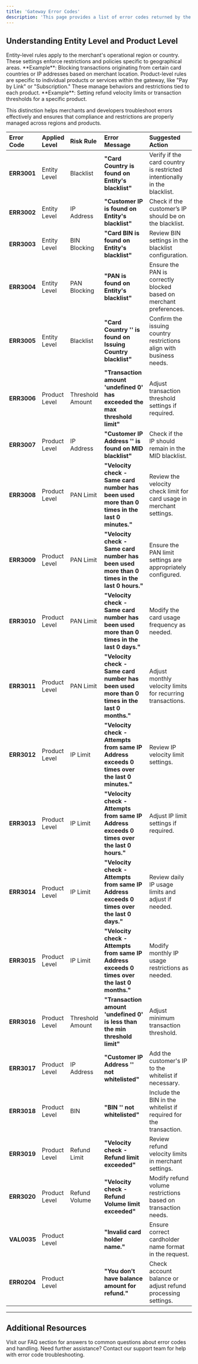 ```yaml
---
title: 'Gateway Error Codes'
description: 'This page provides a list of error codes returned by the gateway, along with descriptions and suggested actions. Error codes are organized by Entity Level and Product Level to help identify where the error applies.'
---
```


## **Understanding Entity Level and Product Level**

<CardGroup>
  <Card title="Entity Level" icon="map-marker-alt">
    Entity-level rules apply to the merchant's operational region or country. These settings enforce restrictions and policies specific to geographical areas.  
    **Example**: Blocking transactions originating from certain card countries or IP addresses based on merchant location.
  </Card>

  <Card title="Product Level" icon="cogs">
    Product-level rules are specific to individual products or services within the gateway, like "Pay by Link" or "Subscription." These manage behaviors and restrictions tied to each product.  
    **Example**: Setting refund velocity limits or transaction thresholds for a specific product.
  </Card>
</CardGroup>


This distinction helps merchants and developers troubleshoot errors effectively and ensures that compliance and restrictions are properly managed across regions and products.


| **Error Code** | **Applied Level** | **Risk Rule**    | **Error Message**                                                                              | **Suggested Action**                                                     |
| :------------- | :---------------- | :--------------- | :--------------------------------------------------------------------------------------------- | :----------------------------------------------------------------------- |
| **ERR3001**    | Entity Level      | Blacklist        | **"Card Country is found on Entity's blacklist"**                                              | Verify if the card country is restricted intentionally in the blacklist. |
| **ERR3002**    | Entity Level      | IP Address       | **"Customer IP is found on Entity's blacklist"**                                               | Check if the customer’s IP should be on the blacklist.                   |
| **ERR3003**    | Entity Level      | BIN Blocking     | **"Card BIN is found on Entity's blacklist"**                                                  | Review BIN settings in the blacklist configuration.                      |
| **ERR3004**    | Entity Level      | PAN Blocking     | **"PAN is found on Entity's blacklist"**                                                       | Ensure the PAN is correctly blocked based on merchant preferences.       |
| **ERR3005**    | Entity Level      | Blacklist        | **"Card Country '' is found on Issuing Country blacklist"**                                    | Confirm the issuing country restrictions align with business needs.      |
| **ERR3006**    | Product Level     | Threshold Amount | **"Transaction amount 'undefined 0' has exceeded the max threshold limit"**                    | Adjust transaction threshold settings if required.                       |
| **ERR3007**    | Product Level     | IP Address       | **"Customer IP Address '' is found on MID blacklist"**                                         | Check if the IP should remain in the MID blacklist.                      |
| **ERR3008**    | Product Level     | PAN Limit        | **"Velocity check - Same card number has been used more than 0 times in the last 0 minutes."** | Review the velocity check limit for card usage in merchant settings.     |
| **ERR3009**    | Product Level     | PAN Limit        | **"Velocity check - Same card number has been used more than 0 times in the last 0 hours."**   | Ensure the PAN limit settings are appropriately configured.              |
| **ERR3010**    | Product Level     | PAN Limit        | **"Velocity check - Same card number has been used more than 0 times in the last 0 days."**    | Modify the card usage frequency as needed.                               |
| **ERR3011**    | Product Level     | PAN Limit        | **"Velocity check - Same card number has been used more than 0 times in the last 0 months."**  | Adjust monthly velocity limits for recurring transactions.               |
| **ERR3012**    | Product Level     | IP Limit         | **"Velocity check - Attempts from same IP Address exceeds 0 times over the last 0 minutes."**  | Review IP velocity limit settings.                                       |
| **ERR3013**    | Product Level     | IP Limit         | **"Velocity check - Attempts from same IP Address exceeds 0 times over the last 0 hours."**    | Adjust IP limit settings if required.                                    |
| **ERR3014**    | Product Level     | IP Limit         | **"Velocity check - Attempts from same IP Address exceeds 0 times over the last 0 days."**     | Review daily IP usage limits and adjust if needed.                       |
| **ERR3015**    | Product Level     | IP Limit         | **"Velocity check - Attempts from same IP Address exceeds 0 times over the last 0 months."**   | Modify monthly IP usage restrictions as needed.                          |
| **ERR3016**    | Product Level     | Threshold Amount | **"Transaction amount 'undefined 0' is less than the min threshold limit"**                    | Adjust minimum transaction threshold.                                    |
| **ERR3017**    | Product Level     | IP Address       | **"Customer IP Address '' not whitelisted"**                                                   | Add the customer's IP to the whitelist if necessary.                     |
| **ERR3018**    | Product Level     | BIN              | **"BIN '' not whitelisted"**                                                                   | Include the BIN in the whitelist if required for the transaction.        |
| **ERR3019**    | Product Level     | Refund Limit     | **"Velocity check - Refund limit exceeded"**                                                   | Review refund velocity limits in merchant settings.                      |
| **ERR3020**    | Product Level     | Refund Volume    | **"Velocity check - Refund Volume limit exceeded"**                                            | Modify refund volume restrictions based on transaction needs.            |
| **VAL0035**    | Product Level     |                  | **"Invalid card holder name."**                                                                | Ensure correct cardholder name format in the request.                    |
| **ERR0204**    | Product Level     |                  | **"You don't have balance amount for refund."**                                                | Check account balance or adjust refund processing settings.              |

***

## **Additional Resources**

<CardGroup>
  <Card title="Frequently Asked Questions" icon="comments-question" href="/support/faq">
    Visit our FAQ section for answers to common questions about error codes and handling.
  </Card>

  <Card title="Contact Support" icon="life-ring" href="/support/contact">
    Need further assistance? Contact our support team for help with error code troubleshooting.
  </Card>
</CardGroup>